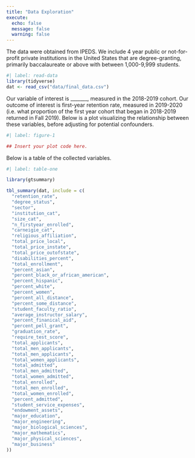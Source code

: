 ```yaml
---
title: "Data Exploration"
execute: 
  echo: false
  message: false
  warning: false
---
```


The data were obtained from IPEDS. We include 4 year public or not-for-profit private institutions in the United States that are degree-granting, primarily baccalaureate or above with between 1,000-9,999 students.

```r
#| label: read-data
library(tidyverse)
dat <- read_csv("data/final_data.csv")
```

<!-- Describe the data below here. How many observations are there? How many variables? What are the observations? -->

Our variable of interest is _______, measured in the 2018-2019 cohort. Our outcome of interest is first-year retention rate, measured in 2019-2020 (i.e. what proportion of the first year cohort that began in 2018-2019 returned in Fall 2019). Below is a plot visualizing the relationship between these variables, before adjusting for potential confounders.

```r
#| label: figure-1

## Insert your plot code here.
```

<!-- Describe what you see in the plot here. -->

Below is a table of the collected variables.

<!-- Move your variable of interest to the top of the list below. -->

```r
#| label: table-one

library(gtsummary)

tbl_summary(dat, include = c(
  "retention_rate",    
  "degree_status",
  "sector",
  "institution_cat",
  "size_cat",
  "n_firstyear_enrolled",
  "carneigie_cat",
  "religious_affiliation",
  "total_price_local",
  "total_price_instate",
  "total_price_outofstate",
  "disabilities_percent",
  "total_enrollment",
  "percent_asian",
  "percent_black_or_african_american",
  "percent_hispanic",
  "percent_white",
  "percent_women",
  "percent_all_distance",
  "percent_some_distance",
  "student_faculty_ratio",
  "average_instructor_salary",
  "percent_finanical_aid",
  "percent_pell_grant",
  "graduation_rate",
  "require_test_score",
  "total_applicants",
  "total_men_applicants",
  "total_men_applicants",             
  "total_women_applicants",           
  "total_admitted",                   
  "total_men_admitted",               
  "total_women_admitted",             
  "total_enrolled",                   
  "total_men_enrolled",               
  "total_women_enrolled",             
  "percent_admitted",                 
  "student_service_expenses",         
  "endowment_assets",                 
  "major_education",                  
  "major_engineering",                
  "major_biological_sciences",        
  "major_mathematics",                
  "major_physical_sciences",          
  "major_business"                  
))
```

